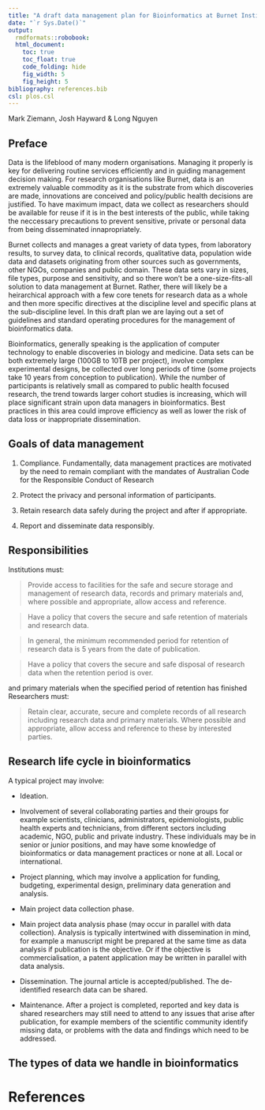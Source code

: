 ```yaml
---
title: "A draft data management plan for Bioinformatics at Burnet Institute"
date: "`r Sys.Date()`"
output:
  rmdformats::robobook:
  html_document:
    toc: true
    toc_float: true
    code_folding: hide
    fig_width: 5
    fig_height: 5
bibliography: references.bib
csl: plos.csl
---
```


Mark Ziemann, Josh Hayward & Long Nguyen

## Preface

Data is the lifeblood of many modern organisations.
Managing it properly is key for delivering routine services efficiently and in guiding management decision
making.
For research organisations like Burnet, data is an extremely valuable commodity as it is the substrate from
which discoveries are made, innovations are conceived and policy/public health decisions are justified.
To have maximum impact, data we collect as researchers should be available for reuse if it is in the best
interests of the public, while taking the neccessary precautions to prevent sensitive, private or personal
data from being disseminated innapropriately.

Burnet collects and manages a great variety of data types, from laboratory results, to survey data, to
clinical records, qualitative data, population wide data and datasets originating from other sources such as
governments, other NGOs, companies and public domain.
These data sets vary in sizes, file types, purpose and sensitivity, and so there won't be a one-size-fits-all
solution to data management at Burnet.
Rather, there will likely be a heirarchical approach with a few core tenets for research data as a whole and
then more specific directives at the discipline level and specific plans at the sub-discipline level.
In this draft plan we are laying out a set of guidelines and standard operating procedures for the management
of bioinformatics data.

Bioinformatics, generally speaking is the application of computer technology to enable discoveries in biology
and medicine.
Data sets can be both extremely large (100GB to 10TB per project), involve complex experimental designs,
be collected over long periods of time (some projects take 10 years from conception to publication).
While the number of participants is relatively small as compared to public health focused research, the
trend towards larger cohort studies is increasing, which will place significant strain upon data managers in
bioinformatics.
Best practices in this area could improve efficiency as well as lower the risk of data loss or inappropriate
dissemination.


## Goals of data management

1. Compliance. Fundamentally, data management practices are motivated by the need to remain compliant with
the mandates of Australian Code for the Responsible Conduct of Research

2. Protect the privacy and personal information of participants.

3. Retain research data safely during the project and after if appropriate.

4. Report and disseminate data responsibly.

## Responsibilities

Institutions must:

> Provide access to facilities for the safe and secure storage and management of research data,
> records and primary materials and, where possible and appropriate, allow access and reference.

> Have a policy that covers the secure and safe retention of materials and research data.

> In general, the minimum recommended period for retention of research data is
> 5 years from the date of publication.

> Have a policy that covers the secure and safe disposal of research data when the retention period is over.

and primary materials when the specified period of retention has finished
Researchers must:

> Retain clear, accurate, secure and complete records of all research including research data and
> primary materials. Where possible and appropriate, allow access and reference to these by
> interested parties.

## Research life cycle in bioinformatics

A typical project may involve:

* Ideation.

* Involvement of several collaborating parties and their groups for example scientists, clinicians,
administrators, epidemiologists, public health experts and technicians, from different sectors including
academic, NGO, public and private industry.
These individuals may be in senior or junior positions, and may have some knowledge of bioinformatics or
data management practices or none at all. Local or international.

* Project planning, which may involve a application for funding, budgeting, experimental design,
preliminary data generation and analysis.

* Main project data collection phase.

* Main project data analysis phase (may occur in parallel with data collection).
Analysis is typically intertwined with dissemination in mind, for example a manuscript might be prepared
at the same time as data analysis if publication is the objective.
Or if the objective is commercialisation, a patent application may be written in parallel with data analysis.

* Dissemination. The journal article is accepted/published. The de-identified research data can be shared.

* Maintenance. After a project is completed, reported and key data is shared researchers may still need to
attend to any issues that arise after publication, for example members of the scientific community identify
missing data, or problems with the data and findings which need to be addressed.

## The types of data we handle in bioinformatics

















# References
